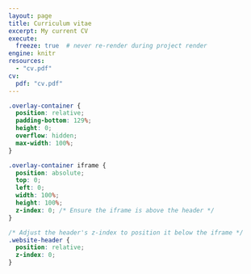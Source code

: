 ```yaml
---
layout: page
title: Curriculum vitae
excerpt: My current CV
execute:
  freeze: true  # never re-render during project render
engine: knitr 
resources:
  - "cv.pdf"
cv:
  pdf: "cv.pdf"
---
```


```css
.overlay-container {
  position: relative;
  padding-bottom: 129%;
  height: 0;
  overflow: hidden;
  max-width: 100%;
}

.overlay-container iframe {
  position: absolute;
  top: 0;
  left: 0;
  width: 100%;
  height: 100%;
  z-index: 0; /* Ensure the iframe is above the header */
}

/* Adjust the header's z-index to position it below the iframe */
.website-header {
  position: relative;
  z-index: 0;
}
```
